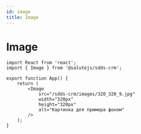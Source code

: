 ```yaml
---
id: image
title: Image
---
```



# Image
<Description name="Image" />
<PropsTable name="Image" />

```tsx live
import React from 'react';
import { Image } from '@salutejs/sdds-crm';

export function App() {
    return (
        <Image
            src="/sdds-crm/images/320_320_9.jpg"
            width="320px"
            height="320px"
            alt="Картинка для примера фоном"
        />
    );
}
```
